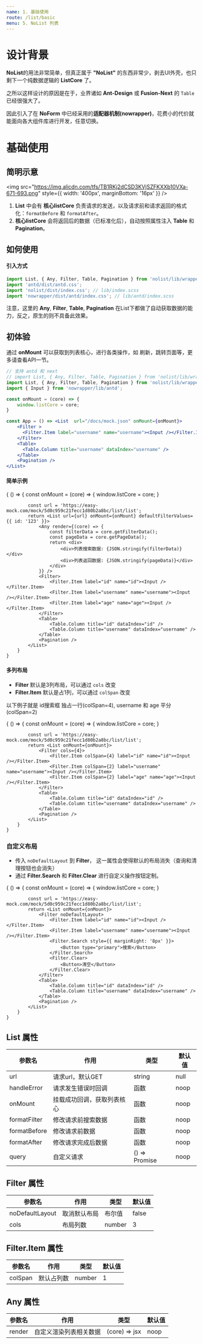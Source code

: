 ```yaml
---
name: 1. 基础使用
route: /list/basic
menu: 5. NoList 列表
---
```



# 设计背景

**NoList**的用法非常简单，但真正属于 **"NoList"** 的东西非常少，剥去UI外壳，也只剩下一个纯数据逻辑的 **ListCore** 了。

之所以这样设计的原因是在于，业界诸如 **Ant-Design** 或 **Fusion-Next** 的 `Table` 已经很强大了。

因此引入了在 **NoForm** 中已经采用的**适配器机制(nowrapper)**，花费小的代价就能面向各大组件库进行开发，任意切换。


# 基础使用

## 简明示意

<img src="https://img.alicdn.com/tfs/TB1RKj2dCSD3KVjSZFKXXb10VXa-671-693.png" style={{ width: '400px', marginBottom: '16px' }} />


1. **List** 中会有 **核心listCore** 负责请求的发送，以及请求前和请求返回的格式化：`formatBefore` 和 `formatAfter`。
2. **核心listCore** 会将返回后的数据（已标准化后），自动按照属性注入 **Table** 和 **Pagination**。

## 如何使用

#### 引入方式

```jsx
import List, { Any, Filter, Table, Pagination } from 'nolist/lib/wrapper/antd';
import 'antd/dist/antd.css';
import 'nolist/dist/index.css'; // lib/index.scss
import 'nowrapper/dist/antd/index.css'; // lib/antd/index.scss
```

注意，这里的 **Any**, **Filter**, **Table**, **Pagination** 在List下都做了自动获取数据的能力，反之，原生的则不具备此效果。

## 初体验

通过 **onMount** 可以获取到列表核心，进行各类操作，如 刷新，跳转页面等，更多请查看API一节。

```jsx
// 支持 antd 和 next
// import List, { Any, Filter, Table, Pagination } from 'nolist/lib/wrapper/next';
import List, { Any, Filter, Table, Pagination } from 'nolist/lib/wrapper/antd';
import { Input } from 'nowrapper/lib/antd';

const onMount = (core) => {
    window.listCore = core;
}

const App = () => <List  url="/docs/mock.json" onMount={onMount}>
    <Filter >
      <Filter.Item label="username" name="username"><Input /></Filter.Item>
    </Filter>
    <Table>
      <Table.Column title="username" dataIndex="username" />
    </Table>
    <Pagination />
</List>
```

#### 简单示例

<Playground>
    {
        () => {
            const onMount = (core) => {
                window.listCore = core;
            }

            const url = 'https://easy-mock.com/mock/5d0c959c21fecc1d80b2a8bc/list/list';
            return <List url={url} onMount={onMount} defaultFilterValues={{ id: '123' }}>
                <Any render={(core) => {
                    const filterData = core.getFilterData();
                    const pageData = core.getPageData();
                    return <div>
                        <div>列表搜索数据: {JSON.stringify(filterData)}</div>
                        <div>列表返回数据: {JSON.stringify(pageData)}</div>
                    </div>
                }} />
                <Filter>
                    <Filter.Item label="id" name="id"><Input /></Filter.Item>
                    <Filter.Item label="username" name="username"><Input /></Filter.Item>
                    <Filter.Item label="age" name="age"><Input /></Filter.Item>
                </Filter>
                <Table>
                    <Table.Column title="id" dataIndex="id" />
                    <Table.Column title="username" dataIndex="username" />
                </Table>
                <Pagination />
            </List>
        }
    }
</Playground>

#### 多列布局

* **Filter** 默认是3列布局，可以通过 `cols` 改变
* **Filter.Item** 默认是占1列，可以通过 `colSpan` 改变

以下例子就是 id搜索框 独占一行(colSpan=4), username 和 age 平分(colSpan=2)

<Playground>
    {
        () => {
            const onMount = (core) => {
                window.listCore = core;
            }

            const url = 'https://easy-mock.com/mock/5d0c959c21fecc1d80b2a8bc/list/list';
            return <List onMount={onMount}>
                <Filter cols={4}>
                    <Filter.Item colSpan={4} label="id" name="id"><Input /></Filter.Item>
                    <Filter.Item colSpan={2} label="username" name="username"><Input /></Filter.Item>
                    <Filter.Item colSpan={2} label="age" name="age"><Input /></Filter.Item>
                </Filter>
                <Table>
                    <Table.Column title="id" dataIndex="id" />
                    <Table.Column title="username" dataIndex="username" />
                </Table>
                <Pagination />
            </List>
        }
    }
</Playground>

### 自定义布局

* 传入 `noDefaultLayout` 到 **Filter**， 这一属性会使得默认的布局消失（查询和清理按钮也会消失）
* 通过 **Filter.Search** 和 **Filter.Clear** 进行自定义操作按钮定制。

<Playground>
    {
        () => {
            const onMount = (core) => {
                window.listCore = core;
            }

            const url = 'https://easy-mock.com/mock/5d0c959c21fecc1d80b2a8bc/list/list';
            return <List onMount={onMount}>
                <Filter noDefaultLayout>
                    <Filter.Item label="id" name="id"><Input /></Filter.Item>
                    <Filter.Item label="username" name="username"><Input /></Filter.Item>
                    <Filter.Search style={{ marginRight: '8px' }}>
                        <Button type="primary">搜索</Button>
                    </Filter.Search>
                    <Filter.Clear>
                        <Button>清空</Button>
                    </Filter.Clear>
                </Filter>
                <Table>
                    <Table.Column title="id" dataIndex="id" />
                    <Table.Column title="username" dataIndex="username" />
                </Table>
                <Pagination />
            </List>
        }
    }
</Playground>

## List 属性

| 参数名 | 作用 | 类型 | 默认值 |
| ------ | ------ | ------ | ----- |
| url | 请求url，默认GET | string | null |
| handleError | 请求发生错误时回调 | 函数 | noop |
| onMount | 挂载成功回调，获取列表核心 | 函数 | noop |
| formatFilter | 修改请求前搜索数据 | 函数 | noop |
| formatBefore | 修改请求前数据 | 函数 | noop |
| formatAfter | 修改请求完成后数据 | 函数 | noop |
| query | 自定义请求 | () => Promise | noop |

## Filter 属性

| 参数名 | 作用 | 类型 | 默认值 |
| ------ | ------ | ------ | ----- |
| noDefaultLayout | 取消默认布局 | 布尔值 | false |
| cols | 布局列数 | number | 3 |

## Filter.Item 属性

| 参数名 | 作用 | 类型 | 默认值 |
| ------ | ------ | ------ | ----- |
| colSpan | 默认占列数 | number | 1 |

## Any 属性

| 参数名 | 作用 | 类型 | 默认值 |
| ------ | ------ | ------ | ----- |
| render | 自定义渲染列表相关数据 | (core) => jsx | noop |
